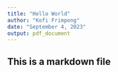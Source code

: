 ```yaml
---
title: "Hello World"
author: "Kofi Frimpong"
date: "September 4, 2023"
output: pdf_document
---
```


## This is a markdown file